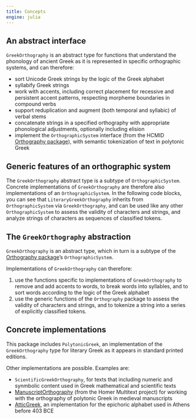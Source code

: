```yaml
---
title: Concepts
engine: julia
---
```




## An abstract interface

`GreekOrthography` is an abstract  type for functions that understand the phonology of ancient Greek as it is represented in specific orthographic systems, and can therefore:

- sort Unicode Greek strings by the logic of the Greek alphabet
- syllabify Greek strings
- work with accents, including correct placement for recessive and persistent accent patterns, respecting morpheme boundaries in compound verbs
- support reduplication and augment (both temporal and syllabic) of verbal stems
- concatenate strings in a specified orthography with appropriate phonological adjustments, optionally including elision
- implement the `OrthographicSystem` interface (from the HCMID [Orthography package](https://hcmid.github.io/Orthography.jl/stable/)), with semantic tokenization of text in polytonic Greek


## Generic features of an orthographic system

The `GreekOrthography` abstract type is a subtype of `OrthographicSystem`.  Concrete implementations of `GreekOrthography` are therefore also implementations of an `OrthographicSystem`. In the following code blocks, you can see that  `LiteraryGreekOrthography` inherits from `OrthographicSystem` via `GreekOrthography`, and can be used like any other `OrthographicSystem` to assess the validity of characters and strings, and analyze strings of characters as sequences of classified tokens.


## The `GreekOrthography` abstraction

`GreekOrthography` is an abstract type, which in turn is a 
subtype of the [Orthography package](https://github.com/hcmid/Orthography.jl)'s `OrthographicSystem`.

Implementations of `GreekOrthography` can therefore:


1. use the functions specific to implementations of `GreekOrthography` to remove and add accents to words, to break words into syllables, and to sort words according to the logic of the Greek alphabet
2. use the generic functions of the `Orthography` package to assess the validity of characters and strings, and to tokenize a string into a series of explicitly classified tokens.




## Concrete implementations

This package  includes `PolytonicGreek`, an implementation of the `GreekOrthography` type for literary Greek as it appears in standard printed editions. 

Other implementations are possible. Examples are:


- `ScientificGreekOrthography`, for texts that including numeric and synmbolic content used in Greek mathematical and scientific texts
- [ManuscriptOrthography](https://homermultitext.github.io/ManuscriptOrthography.jl/stable/) (from the Homer Multitext project) for working with the orthography of polytonic Greek in medieval manuscripts
- [AtticGreek](https://github.com/neelsmith/AtticGreek.jl), an implementation for the epichoric alphabet used in Athens before 403 BCE
